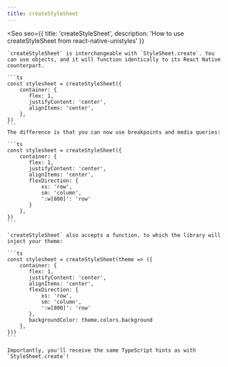 ```yaml
---
title: createStyleSheet
---
```



<Seo
    seo={{
        title: 'createStyleSheet',
        description: 'How to use createStyleSheet from react-native-unistyles'
    }}
>
    `createStyleSheet` is interchangeable with `StyleSheet.create`. You can use objects, and it will function identically to its React Native counterpart.

    ```ts
    const stylesheet = createStyleSheet({
        container: {
           flex: 1,
           justifyContent: 'center',
           alignItems: 'center',
        },
    })
    ```
    The difference is that you can now use breakpoints and media queries:

    ```ts
    const stylesheet = createStyleSheet({
        container: {
           flex: 1,
           justifyContent: 'center',
           alignItems: 'center',
           flexDirection: {
               xs: 'row',
               sm: 'column',
               ':w[800]': 'row'
           }
        },
    })
    ```

    `createStyleSheet` also accepts a function, to which the library will inject your theme:

    ```ts
    const stylesheet = createStyleSheet(theme => ({
        container: {
           flex: 1,
           justifyContent: 'center',
           alignItems: 'center',
           flexDirection: {
               xs: 'row',
               sm: 'column',
               ':w[800]': 'row'
           },
           backgroundColor: theme.colors.background
        },
    }))
    ```

    Importantly, you'll receive the same TypeScript hints as with `StyleSheet.create`!

</Seo>
